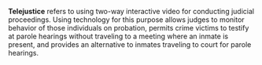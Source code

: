 {{dated prod|concern = {{{concern|Unreferenced, and has been tagged as such for a month.}}}|month = September|day = 20|year = 2007|time = 19:16|timestamp = 20070920191649}}
<!-- Do not use the "dated prod" template directly; the above line is generated by "subst:prod|reason" -->
{{notability|Neologisms|date=August 2007}}
{{unreferenced|date=August 2007}}
'''Telejustice''' refers to using two-way interactive video for conducting judicial proceedings.  Using technology for this purpose allows judges to monitor behavior of those individuals on probation, permits crime victims to testify at parole hearings without traveling to a meeting where an inmate is present, and provides an alternative to inmates traveling to court for parole hearings.
{{word-stub}}